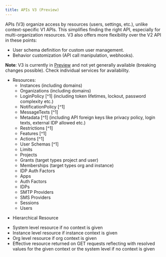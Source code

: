 ```yaml
---
title: APIs V3 (Preview)
---
```



APIs (V3) organize access by resources (users, settings, etc.), unlike context-specific V1 APIs.
This simplifies finding the right API, especially for multi-organization resources.
V3 also offers more flexibility over the V2 API in these points:
- User schema definition for custom user management.
- Behavior customization (API call manipulation, webhooks).

**Note**: V3 is currently in [Preview](/support/software-release-cycles-support#preview) and not yet generally available (breaking changes possible). Check individual services for availability.

- Resources:
    - Instances (including domains)
    - Organizations (including domains)
    - LoginPolicy [^1] (including token lifetimes, lockout, password complexity etc.)
    - NotificationPolicy [^1]
    - MessageTexts [^1]
    - Metadata [^1] (including API foreign keys like privacy policy, login texts, external IDP allowed etc.)
    - Restrictions [^1]
    - Features [^1]
    - Actions [^1]
    - User Schemas [^1]
    - Limits
    - Projects
    - Grants (target types project and user)
    - Memberships (target types org and instance)
    - IDP Auth Factors
    - Apps
    - Auth Factors
    - IDPs
    - SMTP Providers
    - SMS Providers
    - Sessions
    - Users

* Hierarchical Resource
- System level resource if no context is given
- Instance level resource if instance context is given
- Org level resource if org context is given
- Effective resource returned on GET requests reflecting with resolved values for the given context or the system level if no context is given

<DocCardList />